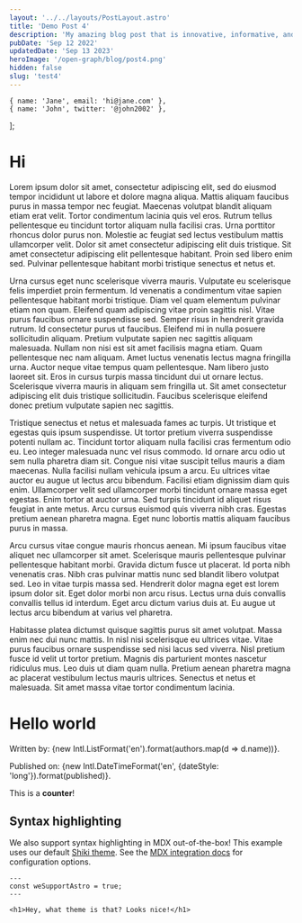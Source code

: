 ```yaml
---
layout: '../../layouts/PostLayout.astro'
title: 'Demo Post 4'
description: 'My amazing blog post that is innovative, informative, and above all is worth reading.'
pubDate: 'Sep 12 2022'
updatedDate: 'Sep 13 2023'
heroImage: '/open-graph/blog/post4.png'
hidden: false
slug: 'test4'
---
```



	{ name: 'Jane', email: 'hi@jane.com' },
	{ name: 'John', twitter: '@john2002' },
];

# Hi

Lorem ipsum dolor sit amet, consectetur adipiscing elit, sed do eiusmod tempor incididunt ut labore et dolore magna aliqua. Mattis aliquam faucibus purus in massa tempor nec feugiat. Maecenas volutpat blandit aliquam etiam erat velit. Tortor condimentum lacinia quis vel eros. Rutrum tellus pellentesque eu tincidunt tortor aliquam nulla facilisi cras. Urna porttitor rhoncus dolor purus non. Molestie ac feugiat sed lectus vestibulum mattis ullamcorper velit. Dolor sit amet consectetur adipiscing elit duis tristique. Sit amet consectetur adipiscing elit pellentesque habitant. Proin sed libero enim sed. Pulvinar pellentesque habitant morbi tristique senectus et netus et.

Urna cursus eget nunc scelerisque viverra mauris. Vulputate eu scelerisque felis imperdiet proin fermentum. Id venenatis a condimentum vitae sapien pellentesque habitant morbi tristique. Diam vel quam elementum pulvinar etiam non quam. Eleifend quam adipiscing vitae proin sagittis nisl. Vitae purus faucibus ornare suspendisse sed. Semper risus in hendrerit gravida rutrum. Id consectetur purus ut faucibus. Eleifend mi in nulla posuere sollicitudin aliquam. Pretium vulputate sapien nec sagittis aliquam malesuada. Nullam non nisi est sit amet facilisis magna etiam. Quam pellentesque nec nam aliquam. Amet luctus venenatis lectus magna fringilla urna. Auctor neque vitae tempus quam pellentesque. Nam libero justo laoreet sit. Eros in cursus turpis massa tincidunt dui ut ornare lectus. Scelerisque viverra mauris in aliquam sem fringilla ut. Sit amet consectetur adipiscing elit duis tristique sollicitudin. Faucibus scelerisque eleifend donec pretium vulputate sapien nec sagittis.

Tristique senectus et netus et malesuada fames ac turpis. Ut tristique et egestas quis ipsum suspendisse. Ut tortor pretium viverra suspendisse potenti nullam ac. Tincidunt tortor aliquam nulla facilisi cras fermentum odio eu. Leo integer malesuada nunc vel risus commodo. Id ornare arcu odio ut sem nulla pharetra diam sit. Congue nisi vitae suscipit tellus mauris a diam maecenas. Nulla facilisi nullam vehicula ipsum a arcu. Eu ultrices vitae auctor eu augue ut lectus arcu bibendum. Facilisi etiam dignissim diam quis enim. Ullamcorper velit sed ullamcorper morbi tincidunt ornare massa eget egestas. Enim tortor at auctor urna. Sed turpis tincidunt id aliquet risus feugiat in ante metus. Arcu cursus euismod quis viverra nibh cras. Egestas pretium aenean pharetra magna. Eget nunc lobortis mattis aliquam faucibus purus in massa.

Arcu cursus vitae congue mauris rhoncus aenean. Mi ipsum faucibus vitae aliquet nec ullamcorper sit amet. Scelerisque mauris pellentesque pulvinar pellentesque habitant morbi. Gravida dictum fusce ut placerat. Id porta nibh venenatis cras. Nibh cras pulvinar mattis nunc sed blandit libero volutpat sed. Leo in vitae turpis massa sed. Hendrerit dolor magna eget est lorem ipsum dolor sit. Eget dolor morbi non arcu risus. Lectus urna duis convallis convallis tellus id interdum. Eget arcu dictum varius duis at. Eu augue ut lectus arcu bibendum at varius vel pharetra.

Habitasse platea dictumst quisque sagittis purus sit amet volutpat. Massa enim nec dui nunc mattis. In nisl nisi scelerisque eu ultrices vitae. Vitae purus faucibus ornare suspendisse sed nisi lacus sed viverra. Nisl pretium fusce id velit ut tortor pretium. Magnis dis parturient montes nascetur ridiculus mus. Leo duis ut diam quam nulla. Pretium aenean pharetra magna ac placerat vestibulum lectus mauris ultrices. Senectus et netus et malesuada. Sit amet massa vitae tortor condimentum lacinia.

# Hello world

Written by: {new Intl.ListFormat('en').format(authors.map(d => d.name))}.

Published on: {new Intl.DateTimeFormat('en', {dateStyle: 'long'}).format(published)}.

<Counter client:idle>This is a **counter**!</Counter>

## Syntax highlighting

We also support syntax highlighting in MDX out-of-the-box! This example uses our default [Shiki theme](https://github.com/shikijs/shiki). See the [MDX integration docs](https://docs.astro.build/en/guides/integrations-guide/mdx/#syntax-highlighting) for configuration options.

```astro
---
const weSupportAstro = true;
---

<h1>Hey, what theme is that? Looks nice!</h1>
```
